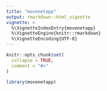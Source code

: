 ```yaml
---
title: "movenetapp"
output: rmarkdown::html_vignette
vignette: >
  %\VignetteIndexEntry{movenetapp}
  %\VignetteEngine{knitr::rmarkdown}
  %\VignetteEncoding{UTF-8}
---
```


```r
knitr::opts_chunk$set(
  collapse = TRUE,
  comment = "#>"
)
```

```r
library(movenetapp)
```
